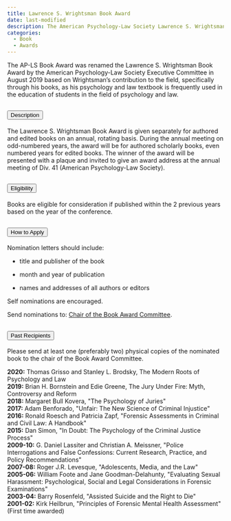 ```yaml
---
title: Lawrence S. Wrightsman Book Award
date: last-modified
description: The American Psychology-Law Society Lawrence S. Wrightsman Book Award is given for a scholarly book devoted to psychology and law issues. The award is intended to recognize outstanding scholarship in psychology and law.
categories: 
  - Book
  - Awards
---
```

The AP-LS Book Award was renamed the Lawrence S. Wrightsman Book Award by the American Psychology-Law Society Executive Committee in August 2019 based on Wrightsman’s contribution to the field, specifically through his books, as his psychology and law textbook is frequently used in the education of students in the field of psychology and law.

```{=html}

    <!-- Description -->

<div class="accordion" id="accordionExample">
  <div class="accordion-item">
    <h2 class="accordion-header" id="headingOne">
      <button class="accordion-button" type="button" data-bs-toggle="collapse" data-bs-target="#collapseOne" aria-expanded="true" aria-controls="collapseOne">
        Description
      </button>
    </h2>
    <div id="collapseOne" class="accordion-collapse collapse show" aria-labelledby="headingOne" data-bs-parent="#accordionExample" style="">
      <div class="accordion-body">
        <p>The Lawrence S. Wrightsman Book Award is given separately for authored and edited books on an annual, rotating basis. During the annual meeting on odd-numbered years, the award will be for authored scholarly books, even numbered years for edited books. The winner of the award will be presented with a plaque and invited to give an award address at the annual meeting of Div. 41 (American Psychology-Law Society).

</p>

      </div>
    </div>
  </div>
  
      <!-- Eligibility info -->

  <div class="accordion-item">
    <h2 class="accordion-header" id="headingTwo">
      <button class="accordion-button collapsed" type="button" data-bs-toggle="collapse" data-bs-target="#collapseTwo" aria-expanded="false" aria-controls="collapseTwo">
        Eligibility
      </button>
    </h2>
    <div id="collapseTwo" class="accordion-collapse collapse" aria-labelledby="headingTwo" data-bs-parent="#accordionExample" style="">
      <div class="accordion-body">
      <p>Books are eligible for consideration if published within the 2 previous years based on the year of the conference.


</p>

 </div>
    </div>
  </div>
        <!-- How to Apply info -->

  <div class="accordion-item">
    <h2 class="accordion-header" id="headingThree">
      <button class="accordion-button collapsed" type="button" data-bs-toggle="collapse" data-bs-target="#collapseThree" aria-expanded="false" aria-controls="collapseThree">
       How to Apply
      </button>
    </h2>
    <div id="collapseThree" class="accordion-collapse collapse" aria-labelledby="headingThree" data-bs-parent="#accordionExample" style="">
      <div class="accordion-body">
<p>Nomination letters should include:</p>

<ul style="margin-left: 5px;">
<li><p> title and publisher of the book</li></p>
<li><p> month and year of publication
</li></p>
<li><p> names and addresses of all authors or editors
</li></p>
</ul>
<p> Self nominations are encouraged.</p>
<p> Send nominations to: <a href="https://www.apadivisions.org/division-41/leadership/executive-committee">Chair of the Book Award Committee</a>.
</div>
    </div>
  </div>
  
        <!-- Past Recipients info -->

  <div class="accordion-item">
    <h2 class="accordion-header" id="headingThree">
      <button class="accordion-button collapsed" type="button" data-bs-toggle="collapse" data-bs-target="#collapseThree" aria-expanded="false" aria-controls="collapseThree">
       Past Recipients
      </button>
    </h2>
    <div id="collapseThree" class="accordion-collapse collapse" aria-labelledby="headingThree" data-bs-parent="#accordionExample" style="">
      <div class="accordion-body">
<p> Please send at least one (preferably two) physical copies of the nominated book to the chair of the Book Award Committee.</p>      
      
      <strong>2020:</strong> Thomas Grisso and Stanley L. Brodsky, The Modern Roots of Psychology and Law

 <br>
      <strong>2019:</strong> Brian H. Bornstein and Edie Greene, The Jury Under Fire: Myth, Controversy and Reform

 <br>
      <strong>2018:</strong> Margaret Bull Kovera, "The Psychology of Juries"

 <br>
      <strong>2017:</strong> Adam Benforado, "Unfair: The New Science of Criminal Injustice"

 <br>
      <strong>2016:</strong> Ronald Roesch and Patricia Zapf, "Forensic Assessments in Criminal and Civil Law: A Handbook"

 <br>
      <strong>2015:</strong> Dan Simon, "In Doubt: The Psychology of the Criminal Justice Process"

 <br>
      <strong>2009-10:</strong> G. Daniel Lassiter and Christian A. Meissner, "Police Interrogations and False Confessions: Current Research, Practice, and Policy Recommendations"

 <br>
      <strong>2007-08:</strong> Roger J.R. Levesque, "Adolescents, Media, and the Law"

 <br>
      <strong>2005-06:</strong> William Foote and Jane Goodman-Delahunty, "Evaluating Sexual Harassment: Psychological, Social and Legal Considerations in Forensic Examinations"

 <br>
      <strong>2003-04:</strong> Barry Rosenfeld, "Assisted Suicide and the Right to Die"

 <br>
      <strong>2001-02:</strong> Kirk Heilbrun, "Principles of Forensic Mental Health Assessment" (First time awarded)

 <br>

</div>
</div>
</div>
  
```

